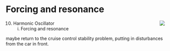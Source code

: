# Forcing and resonance {#forcing}

<div style="float:right;">[![](www/icons/edit.png)](https://github.com/ProjectMOSAIC/MOSAIC-Calculus/blob/main/Block-6/B6-harmonic-oscillator.Rmd)</div>

10. Harmonic Oscillator 
    i. Forcing and resonance


maybe return to the cruise control stability problem, putting in disturbances from the car in front.

